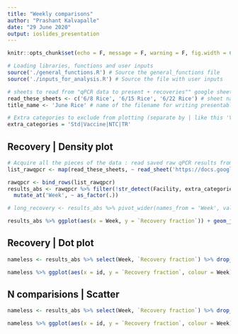 ```yaml
---
title: "Weekly comparisons"
author: "Prashant Kalvapalle"
date: "29 June 2020"
output: ioslides_presentation
---
```


```r

knitr::opts_chunk$set(echo = F, message = F, warning = F, fig.width = 6, fig.height = 4)

# Loading libraries, functions and user inputs
source('./general_functions.R') # Source the general_functions file
source('./inputs_for_analysis.R') # Source the file with user inputs

# sheets to read from "qPCR data to present + recoveries"" google sheet
read_these_sheets <- c('6/8 Rice', '6/15 Rice', '6/22 Rice') # sheet name(s) in the raw data file (qPCR data dump) - Separate by comma (,)
title_name <- 'June Rice' # name of the filename for writing presentable data and plot title

# Extra categories to exclude from plotting (separate by | like this 'Vaccine|Troubleshooting')
extra_categories = 'Std|Vaccine|NTC|TR'
```

## Recovery | Density plot

```r
# Acquire all the pieces of the data : read saved raw qPCR results from a google sheet
list_rawqpcr <- map(read_these_sheets, ~ read_sheet('https://docs.google.com/spreadsheets/d/1ltvW7xZf2aUPoBchD4NFGuV0gGWPkdsOW3a0Hxalm-Y/edit#gid=1363292517', sheet = .x, range = 'A:I') %>% mutate('Week' = str_extract(.x, '6/.* '))) 

rawqpcr <- bind_rows(list_rawqpcr)
results_abs <- rawqpcr %>% filter(!str_detect(Facility, extra_categories)) %>%  # remove unnecessary data
  mutate_at('Week', ~ as_factor(.))

# long_recovery <- results_abs %>% pivot_wider(names_from = 'Week', values_from = 'Recovery fraction') 

results_abs %>% ggplot(aes(x = Week, y = `Recovery fraction`)) + geom_jitter(width = .1)
```

## Recovery | Dot plot

```r

nameless <- results_abs %>% select(Week, `Recovery fraction`) %>% drop_na() %>% group_by(Week) %>% arrange(`Recovery fraction`) %>%  mutate(id = row_number()) 

nameless %>% ggplot(aes(x = id, y = `Recovery fraction`, colour = Week)) + geom_point() + geom_line()
```

## N comparisions | Scatter

```r

nameless <- results_abs %>% select(Week, `Recovery fraction`) %>% drop_na() %>% group_by(Week) %>% arrange(`Recovery fraction`) %>%  mutate(id = row_number()) 

nameless %>% ggplot(aes(x = id, y = `Recovery fraction`, colour = Week)) + geom_point() + geom_line()

```

